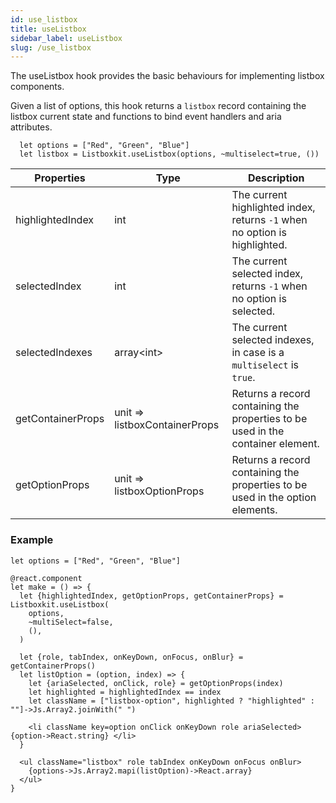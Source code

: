 ```yaml
---
id: use_listbox
title: useListbox
sidebar_label: useListbox
slug: /use_listbox
---
```



The useListbox hook provides the basic behaviours for implementing listbox components.

Given a list of options, this hook returns a `listbox` record containing the listbox current state and functions to bind event handlers and aria attributes.

```res
  let options = ["Red", "Green", "Blue"]
  let listbox = Listboxkit.useListbox(options, ~multiselect=true, ())
```

| Properties        | Type                          | Description                                                                     |
| ----------------- | ----------------------------- | ------------------------------------------------------------------------------- |
| highlightedIndex  | int                           | The current highlighted index, returns `-1` when no option is highlighted.      |
| selectedIndex     | int                           | The current selected index, returns `-1` when no option is selected.            |
| selectedIndexes   | array<int\>                   | The current selected indexes, in case is a `multiselect` is `true`.             |
| getContainerProps | unit => listboxContainerProps | Returns a record containing the properties to be used in the container element. |
| getOptionProps    | unit => listboxOptionProps    | Returns a record containing the properties to be used in the option elements.   |

### Example

<ColorSelect />

```rescript
let options = ["Red", "Green", "Blue"]

@react.component
let make = () => {
  let {highlightedIndex, getOptionProps, getContainerProps} = Listboxkit.useListbox(
    options,
    ~multiSelect=false,
    (),
  )

  let {role, tabIndex, onKeyDown, onFocus, onBlur} = getContainerProps()
  let listOption = (option, index) => {
    let {ariaSelected, onClick, role} = getOptionProps(index)
    let highlighted = highlightedIndex == index
    let className = ["listbox-option", highlighted ? "highlighted" : ""]->Js.Array2.joinWith(" ")

    <li className key=option onClick onKeyDown role ariaSelected> {option->React.string} </li>
  }

  <ul className="listbox" role tabIndex onKeyDown onFocus onBlur>
    {options->Js.Array2.mapi(listOption)->React.array}
  </ul>
}

```
